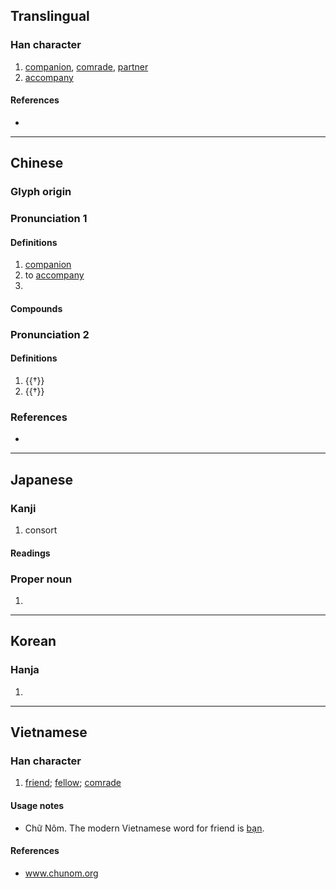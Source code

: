 {{also|件}}
{{character info/new}}
==Translingual==

===Han character===
{{Han char|rn=9|rad=人|as=05|sn=7|four=29250|canj=OFQ|ids=⿰亻半}}

# [[companion]], [[comrade]], [[partner]]
# [[accompany]]

====References====
* {{Han ref|kx=0096.230|dkj=00475|dj=0205.090|hdz=10139.010|uh=4F34|ud=20276|bh=A6F1|bd=42737}}

----

==Chinese==
{{zh-forms}}

===Glyph origin===
{{Han etym}}

===Pronunciation 1===
{{zh-pron
|m=bàn
|c=bun6,pun5
|h=pfs=phân
|mn=xm,zz,tw:phōaⁿ/qz:phǒaⁿ/xm,zz:pōaⁿ/xm,zz:poān/qz:phoǎn/tw:phoān
|mn_note=phōaⁿ/phǒaⁿ/pōaⁿ - vernacular; poān/phoǎn/phoān - literary
|mn-t=puan6
|mc=1
|oc=1,1
|cat=n,v,pn
}}

====Definitions====
{{zh-hanzi}}

# [[companion]]
# to [[accompany]]
# {{surname|zh}}

====Compounds====
{{zh-der|伴手|做伴|伴宿|伴娘|伴唱|伴星|伴材|伴等|夥伴|伴食|伴郎|作伴|伴食宰相|伙伴|伴奏|伴唱帶|伴當|伴哥|廝伴|伴唱機|伴隨|學伴|女伴|伴姑兒|伴大夜|伴讀|伴侶|呼朋引伴|同伴|伴送|伴食中書|偷偷伴伴|伴舞|伴同|伴姑|伴夥|伴唱影碟|伴侶動物|木伴哥|窩伴|火伴|男伴|相伴|玩伴|搭伴|旅伴|結伴|終身伴侶|館伴|舞伴|陪伴|良伴|遊伴|老伴}}

===Pronunciation 2===
{{zh-pron
|m=bàn,pàn
|mc=2
|oc=n,2
|cat=a,n
}}

====Definitions====
{{zh-hanzi}}

# {{†}} {{zh-used in|伴奐|[[relaxed]]; [[free]]; [[unrestrained]]}}
# {{†}} {{zh-alt-form|畔|[[side]]}}

===References===
* {{R:yue:Hanzi}}

----

==Japanese==

===Kanji===
{{ja-kanji|grade=c|rs=人05}}

# consort

====Readings====
{{ja-readings
|goon=ばん
|kanon=はん
|kun=ともな-う<ともな-ふ, とも-
}}

===Proper noun===
{{ja-pos|proper|ばん}}

# {{surname|ja|sort=はん'}}

----

==Korean==

===Hanja===
{{ko-hanja|hangeul=반|rv=ban|mr=pan}}

# {{rfdef|ko|sort=人05}}

----

==Vietnamese==

===Han character===
{{vi-hantu|[[bạn]]|rs=人05}}

# [[friend]]; [[fellow]]; [[comrade]]

====Usage notes====
* Chữ Nôm. The modern Vietnamese word for friend is [[bạn]].

====References====
* [http://www.chunom.org/pages/伴 www.chunom.org]